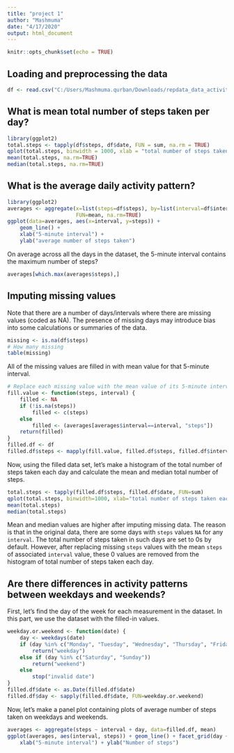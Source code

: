 ```yaml
---
title: "project 1"
author: "Mashmuma"
date: "4/17/2020"
output: html_document
---
```


```r
knitr::opts_chunk$set(echo = TRUE)
```


## Loading and preprocessing the data


```r
df <- read.csv("C:/Users/Mashmuma.qurban/Downloads/repdata_data_activity/activity.csv")
```


## What is mean total number of steps taken per day?

```r
library(ggplot2)
total.steps <- tapply(df$steps, df$date, FUN = sum, na.rm = TRUE)
qplot(total.steps, binwidth = 1000, xlab = "total number of steps taken each day")
mean(total.steps, na.rm=TRUE)
median(total.steps, na.rm=TRUE)
```

## What is the average daily activity pattern?

```r
library(ggplot2)
averages <- aggregate(x=list(steps=df$steps), by=list(interval=df$interval),
                      FUN=mean, na.rm=TRUE)
ggplot(data=averages, aes(x=interval, y=steps)) +
    geom_line() +
    xlab("5-minute interval") +
    ylab("average number of steps taken")
```

On average across all the days in the dataset, the 5-minute interval contains
the maximum number of steps?
```r
averages[which.max(averages$steps),]
```

## Imputing missing values
Note that there are a number of days/intervals where there are missing values (coded as \color{red}{\verb|NA|}NA). The presence of missing days may introduce bias into some calculations or summaries of the data.


```r
missing <- is.na(df$steps)
# How many missing
table(missing)
```

All of the missing values are filled in with mean value for that 5-minute interval.

```r
# Replace each missing value with the mean value of its 5-minute interval
fill.value <- function(steps, interval) {
    filled <- NA
    if (!is.na(steps))
        filled <- c(steps)
    else
        filled <- (averages[averages$interval==interval, "steps"])
    return(filled)
}
filled.df <- df
filled.df$steps <- mapply(fill.value, filled.df$steps, filled.df$interval)
```
Now, using the filled data set, let's make a histogram of the total number of steps taken each day and calculate the mean and median total number of steps.

```r
total.steps <- tapply(filled.df$steps, filled.df$date, FUN=sum)
qplot(total.steps, binwidth=1000, xlab="total number of steps taken each day")
mean(total.steps)
median(total.steps)
```

Mean and median values are higher after imputing missing data. The reason is
that in the original data, there are some days with `steps` values `NA` for 
any `interval`. The total number of steps taken in such days are set to 0s by
default. However, after replacing missing `steps` values with the mean `steps`
of associated `interval` value, these 0 values are removed from the histogram
of total number of steps taken each day.


## Are there differences in activity patterns between weekdays and weekends?

First, let's find the day of the week for each measurement in the dataset. In
this part, we use the dataset with the filled-in values.

```r
weekday.or.weekend <- function(date) {
    day <- weekdays(date)
    if (day %in% c("Monday", "Tuesday", "Wednesday", "Thursday", "Friday"))
        return("weekday")
    else if (day %in% c("Saturday", "Sunday"))
        return("weekend")
    else
        stop("invalid date")
}
filled.df$date <- as.Date(filled.df$date)
filled.df$day <- sapply(filled.df$date, FUN=weekday.or.weekend)
```

Now, let's make a panel plot containing plots of average number of steps taken
on weekdays and weekends.
```r
averages <- aggregate(steps ~ interval + day, data=filled.df, mean)
ggplot(averages, aes(interval, steps)) + geom_line() + facet_grid(day ~ .) +
    xlab("5-minute interval") + ylab("Number of steps")
```

